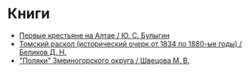 
# Книги

* [Первые крестьяне на Алтае / Ю. С. Булыгин ](https://www.prlib.ru/item/1353719)
* [ Томский раскол (исторический очерк от 1834 по 1880-ые годы) / Беликов Д. Н. ](http://elib.shpl.ru/ru/nodes/36134-belikov-d-n-tomskiy-raskol-istoricheskiy-ocherk-ot-1834-po-1880-ye-gody-tomsk-1901#mode/inspect/page/1/zoom/4)
* [ "Поляки" Змеиногорского округа / Швецова М. В.](https://www.prlib.ru/item/1176620)

